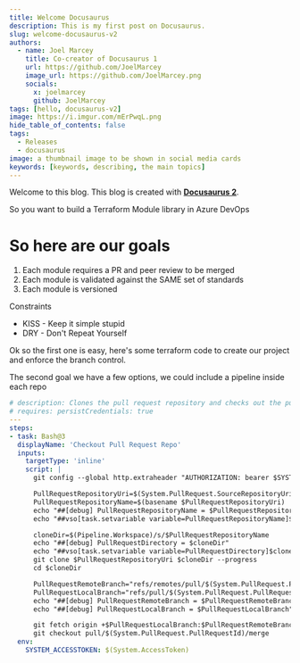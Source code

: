 ```yaml
---
title: Welcome Docusaurus
description: This is my first post on Docusaurus.
slug: welcome-docusaurus-v2
authors:
  - name: Joel Marcey
    title: Co-creator of Docusaurus 1
    url: https://github.com/JoelMarcey
    image_url: https://github.com/JoelMarcey.png
    socials:
      x: joelmarcey
      github: JoelMarcey
tags: [hello, docusaurus-v2]
image: https://i.imgur.com/mErPwqL.png
hide_table_of_contents: false
tags:
  - Releases
  - docusaurus
image: a thumbnail image to be shown in social media cards
keywords: [keywords, describing, the main topics]
---
```


Welcome to this blog. This blog is created with [**Docusaurus 2**](https://docusaurus.io/).

<!-- truncate -->

So you want to build a Terraform Module library in Azure DevOps

# So here are our goals

1. Each module requires a PR and peer review to be merged
2. Each module is validated against the SAME set of standards
3. Each module is versioned

Constraints
- KISS - Keep it simple stupid
- DRY - Don't Repeat Yourself

Ok so the first one is easy, here's some terraform code to create our project and enforce the branch control.


The second goal we have a few options, we could include a pipeline inside each repo


```yaml
# description: Clones the pull request repository and checks out the pull request branch, PR is cloned into $(PullRequestDirectory) 
# requires: persistCredentials: true
---
steps:
- task: Bash@3
  displayName: 'Checkout Pull Request Repo'
  inputs:
    targetType: 'inline'
    script: |
      git config --global http.extraheader "AUTHORIZATION: bearer $SYSTEM_ACCESSTOKEN"

      PullRequestRepositoryUri=$(System.PullRequest.SourceRepositoryUri)
      PullRequestRepositoryName=$(basename $PullRequestRepositoryUri)
      echo "##[debug] PullRequestRepositoryName = $PullRequestRepositoryName"
      echo "##vso[task.setvariable variable=PullRequestRepositoryName]$PullRequestRepositoryName"

      cloneDir=$(Pipeline.Workspace)/s/$PullRequestRepositoryName
      echo "##[debug] PullRequestDirectory = $cloneDir"
      echo "##vso[task.setvariable variable=PullRequestDirectory]$cloneDir"
      git clone $PullRequestRepositoryUri $cloneDir --progress
      cd $cloneDir

      PullRequestRemoteBranch="refs/remotes/pull/$(System.PullRequest.PullRequestId)/merge"
      PullRequestLocalBranch="refs/pull/$(System.PullRequest.PullRequestId)/merge"
      echo "##[debug] PullRequestRemoteBranch = $PullRequestRemoteBranch"
      echo "##[debug] PullRequestLocalBranch = $PullRequestLocalBranch"

      git fetch origin +$PullRequestLocalBranch:$PullRequestRemoteBranch
      git checkout pull/$(System.PullRequest.PullRequestId)/merge
  env:
    SYSTEM_ACCESSTOKEN: $(System.AccessToken)
```